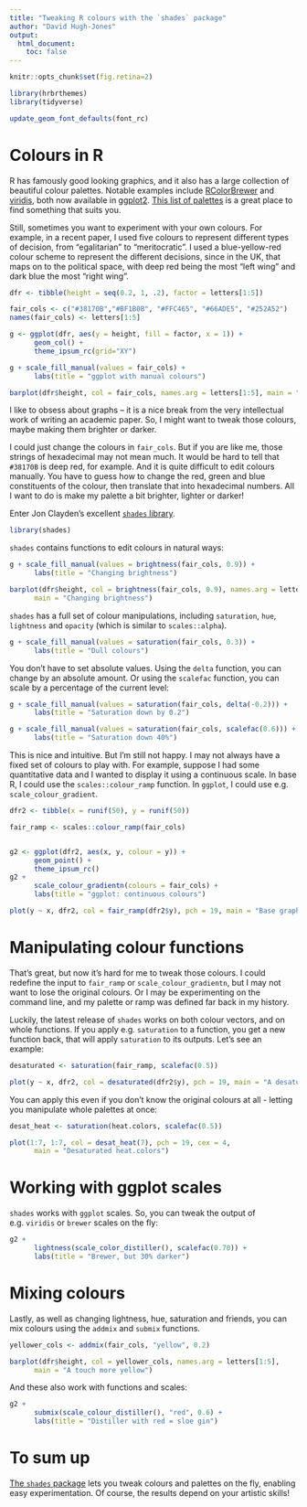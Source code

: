 ```yaml
---
title: "Tweaking R colours with the `shades` package"
author: "David Hugh-Jones"
output: 
  html_document:
    toc: false
---
```

```r
knitr::opts_chunk$set(fig.retina=2)
```


```r
library(hrbrthemes)
library(tidyverse)

update_geom_font_defaults(font_rc)
```


# Colours in R

R has famously good looking graphics, and it also has a large collection of
beautiful colour palettes. Notable examples include [RColorBrewer](https://cran.r-project.org/package=RColorBrewer) and
[viridis](https://cran.r-project.org/package=viridis), both now available in [ggplot2](https://ggplot2.tidyverse.org). 
[This list of palettes](https://github.com/EmilHvitfeldt/r-color-palettes) is
a great place to find something that suits you.

Still, sometimes you want to experiment with your own colours. For example,
in a recent paper, I used five colours to represent different types of
decision, from "egalitarian" to "meritocratic". I used a blue-yellow-red colour
scheme to represent the different decisions, since in the UK, that maps
on to the political space, with deep red being the most "left wing" and 
dark blue the most "right wing".

```r
dfr <- tibble(height = seq(0.2, 1, .2), factor = letters[1:5])

fair_cols <- c("#38170B","#BF1B0B", "#FFC465", "#66ADE5", "#252A52")
names(fair_cols) <- letters[1:5]

g <- ggplot(dfr, aes(y = height, fill = factor, x = 1)) + 
      geom_col() +
      theme_ipsum_rc(grid="XY") 

g + scale_fill_manual(values = fair_cols) + 
      labs(title = "ggplot with manual colours")

barplot(dfr$height, col = fair_cols, names.arg = letters[1:5], main = "Base graphics with manual colours")
```

I like to obsess about graphs -- it is a nice break from the very intellectual
work of writing an academic paper. So, I might want to tweak those colours, maybe
making them brighter or darker.

I could just change the colours in `fair_cols`. But if you are like me, those
strings of hexadecimal may not mean much. It would be hard to tell that 
`#38170B` is deep red, for example. And it is quite difficult to edit colours
manually. You have to guess how to change the red, green and blue constituents
of the colour, then translate that into hexadecimal numbers. All I want to do 
is make my palette a bit brighter, lighter or darker!

Enter Jon Clayden's excellent [`shades` library](https://cran.r-project.org/web/packages/shades/index.html).

```r
library(shades)
```

`shades` contains functions to edit colours in natural ways:

```r

g + scale_fill_manual(values = brightness(fair_cols, 0.9)) + 
      labs(title = "Changing brightness")

barplot(dfr$height, col = brightness(fair_cols, 0.9), names.arg = letters[1:5],
      main = "Changing brightness")
```

`shades` has a full set of colour manipulations, including `saturation`, 
`hue`, `lightness` and `opacity` (which is similar to `scales::alpha`).


```r

g + scale_fill_manual(values = saturation(fair_cols, 0.3)) + 
      labs(title = "Dull colours")

```


You don't have to set absolute values. Using the `delta` function, you 
can change by an absolute amount. Or using the `scalefac` function, you can
scale by a percentage of the current level:


```r

g + scale_fill_manual(values = saturation(fair_cols, delta(-0.2))) + 
      labs(title = "Saturation down by 0.2")

g + scale_fill_manual(values = saturation(fair_cols, scalefac(0.6))) + 
      labs(title = "Saturation down 40%")

```

This is nice and intuitive. But I'm still not happy. I may not always have a 
fixed set of colours to play with. For example, suppose I had some
quantitative data and I wanted to display it using a continuous scale. In
base R, I could use the `scales::colour_ramp` function. In `ggplot`, I could use 
e.g.
`scale_colour_gradient`. 

```r
dfr2 <- tibble(x = runif(50), y = runif(50))

fair_ramp <- scales::colour_ramp(fair_cols)


g2 <- ggplot(dfr2, aes(x, y, colour = y)) + 
      geom_point() + 
      theme_ipsum_rc()
g2 + 
      scale_colour_gradientn(colours = fair_cols) +
      labs(title = "ggplot: continuous colours")

plot(y ~ x, dfr2, col = fair_ramp(dfr2$y), pch = 19, main = "Base graphics: continuous colours")
```

# Manipulating colour functions

That's great, but now it's hard for me to tweak those colours. I could redefine
the input to `fair_ramp` or `scale_colour_gradientn`, but I may not want to
lose the original colours. Or I may be  experimenting on the command line, and my
palette or ramp was defined far back in my history.

Luckily, the latest release of `shades` works on both colour vectors, and
on whole functions. If you apply e.g. `saturation` to a function, you get
a new function back, that will apply `saturation` to its outputs. Let's see
an example:

```r
desaturated <- saturation(fair_ramp, scalefac(0.5))

plot(y ~ x, dfr2, col = desaturated(dfr2$y), pch = 19, main = "A desaturated colour ramp")
```

You can apply this even if you don't know the original colours at all - letting
you manipulate whole palettes at once:

```r

desat_heat <- saturation(heat.colors, scalefac(0.5))

plot(1:7, 1:7, col = desat_heat(7), pch = 19, cex = 4, 
      main = "Desaturated heat.colors")

```

# Working with ggplot scales

`shades` works with `ggplot` scales. So, you can tweak the output of 
e.g. `viridis` or `brewer` scales on the fly:

```r

g2 + 
      lightness(scale_color_distiller(), scalefac(0.70)) +
      labs(title = "Brewer, but 30% darker")

```

# Mixing colours

Lastly, as well as changing lightness, hue, saturation and friends, you can mix
colours using the `addmix` and `submix` functions. 

```r
yellower_cols <- addmix(fair_cols, "yellow", 0.2)

barplot(dfr$height, col = yellower_cols, names.arg = letters[1:5],
      main = "A touch more yellow")
```

And these also work with functions and scales:

```r
g2 + 
      submix(scale_colour_distiller(), "red", 0.6) +
      labs(title = "Distiller with red = sloe gin")
```

# To sum up

[The `shades` package](https://cran.r-project.org/web/packages/shades/index.html) lets you tweak colours and palettes on the fly, enabling easy
experimentation. Of course, the results depend on your artistic skills!
